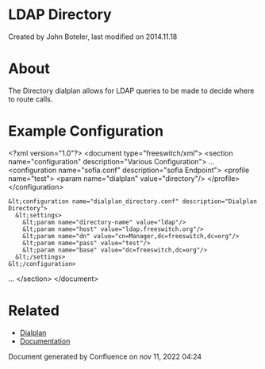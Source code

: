
# LDAP Directory 

 Created by  John Boteler, last modified on 2014.11.18

# About

The Directory dialplan allows for LDAP queries to be made to decide where to route calls.

# Example Configuration

&lt;?xml version="1.0"?>
&lt;document type="freeswitch/xml">
  &lt;section name="configuration" description="Various Configuration">
...
    &lt;configuration name="sofia.conf" description="sofia Endpoint">
      &lt;profile name="test">
        &lt;param name="dialplan" value="directory"/>
      &lt;/profile>
    &lt;/configuration>

    &lt;configuration name="dialplan_directory.conf" description="Dialplan Directory">
      &lt;settings>
        &lt;param name="directory-name" value="ldap"/>
        &lt;param name="host" value="ldap.freeswitch.org"/>
        &lt;param name="dn" value="cn=Manager,dc=freeswitch,dc=org"/>
        &lt;param name="pass" value="test"/>
        &lt;param name="base" value="dc=freeswitch,dc=org"/>
      &lt;/settings>
    &lt;/configuration>

...
  &lt;/section>
&lt;/document>

# Related

* [Dialplan](https://wiki.freeswitch.org/wiki/Dialplan "Dialplan")
* [Documentation](https://wiki.freeswitch.org/wiki/Documentation "Documentation")

Document generated by Confluence on nov 11, 2022 04:24

